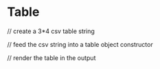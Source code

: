 # Table

// create a 3*4 csv table string

// feed the csv string into a table object constructor

// render the table in the output



